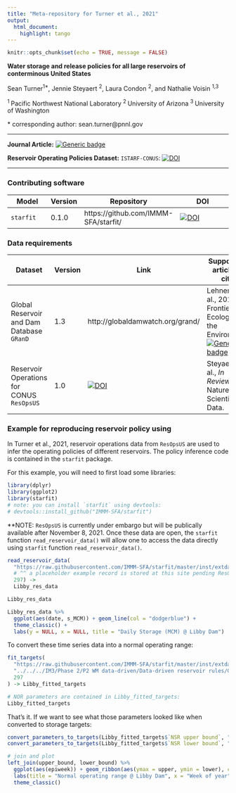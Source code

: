 ```yaml
---
title: "Meta-repository for Turner et al., 2021"
output: 
  html_document: 
    highlight: tango
---
```


```r
knitr::opts_chunk$set(echo = TRUE, message = FALSE)
```

**Water storage and release policies for all large reservoirs of conterminous United States**

Sean Turner<sup>1\*</sup>, Jennie Steyaert <sup>2</sup>, Laura Condon <sup>2</sup>, and Nathalie Voisin <sup>1,3</sup>

<sup>1 </sup> Pacific Northwest National Laboratory
<sup>2 </sup> University of Arizona
<sup>3 </sup> University of Washington

\* corresponding author: sean.turner@pnnl.gov

----------------------------------------------

**Journal Article:** [![Generic badge](https://img.shields.io/badge/DOI-10.1016/j.jhydrol.2021.126843-orange.svg)](https://doi.org/10.1016/j.jhydrol.2021.126843)


**Reservoir Operating Policies Dataset:** `ISTARF-CONUS`: [![DOI](https://zenodo.org/badge/DOI/10.5281/zenodo.4602277.svg)](https://doi.org/10.5281/zenodo.4602277)

----------------------------------------------

### Contributing software

| Model | Version | Repository | DOI |
|-------------|-----|------|----------------------------|
| `starfit` | 0.1.0 | https://github.com/IMMM-SFA/starfit/ | [![DOI](https://zenodo.org/badge/DOI/10.5281/zenodo.4924634.svg)](https://doi.org/10.5281/zenodo.4924634) |

### Data requirements

| Dataset | Version | Link | Supporting article to cite |
|-------------|-----|------|----------------------------|
| Global Reservoir and Dam Database `GRanD` | 1.3 | http://globaldamwatch.org/grand/ | Lehner et al., 2011. Frontiers in Ecology and the Environment [![Generic badge](https://img.shields.io/badge/DOI-10.1890/100125-orange.svg)](https://doi.org/10.1890/100125) |
| Reservoir Operations for CONUS `ResOpsUS` | 1.0 | [![DOI](https://zenodo.org/badge/DOI/10.5281/zenodo.5367383.svg)](https://doi.org/10.5281/zenodo.5367383) | Steyaert et al., *In Review*, Nature Scientific Data. |


### Example for reproducing reservoir policy using 
In Turner et al., 2021, reservoir operations data from `ResOpsUS` are used to infer the operating policies of different reservoirs. The policy inference code is contained in the `starfit` package.

For this example, you will need to first load some libraries:

```r
library(dplyr)
library(ggplot2)
library(starfit)
# note: you can install `starfit` using devtools:
# devtools::install_github("IMMM-SFA/starfit")
```


**NOTE: `ResOpsUS` is currently under embargo but will be publically available after November 8, 2021. Once these data are open, the `starfit` function `read_reservoir_data()` will allow one to access the data directly using `starfit` function `read_reservoir_data()`.

```r
read_reservoir_data(
  "https://raw.githubusercontent.com/IMMM-SFA/starfit/master/inst/extdata/",
  # ^^ a placeholder example record is stored at this site pending ResOpsUS public release
  297) ->
  Libby_res_data

Libby_res_data

Libby_res_data %>%
  ggplot(aes(date, s_MCM)) + geom_line(col = "dodgerblue") +
  theme_classic() +
  labs(y = NULL, x = NULL, title = "Daily Storage (MCM) @ Libby Dam")

```

To convert these time series data into a normal operating range:

```r
fit_targets(
  "https://raw.githubusercontent.com/IMMM-SFA/starfit/master/inst/extdata/",
  "../../../IM3/Phase 2/P2 WM data-driven/Data-driven reservoir rules/GRanD_Version_1_3/",
  297
) -> Libby_fitted_targets

# NOR parameters are contained in Libby_fitted_targets:
Libby_fitted_targets
```

That's it. If we want to see what those parameters looked like when converted to storage targets:

```r
convert_parameters_to_targets(Libby_fitted_targets$`NSR upper bound`, "upper") -> upper_bound
convert_parameters_to_targets(Libby_fitted_targets$`NSR lower bound`, "lower") -> lower_bound

# join and plot
left_join(upper_bound, lower_bound) %>% 
  ggplot(aes(epiweek)) + geom_ribbon(aes(ymax = upper, ymin = lower), col = "black", fill = "dodgerblue") +
  labs(title = "Normal operating range @ Libby Dam", x = "Week of year", y = "Storage (% of capacity)") +
  theme_classic()
```


